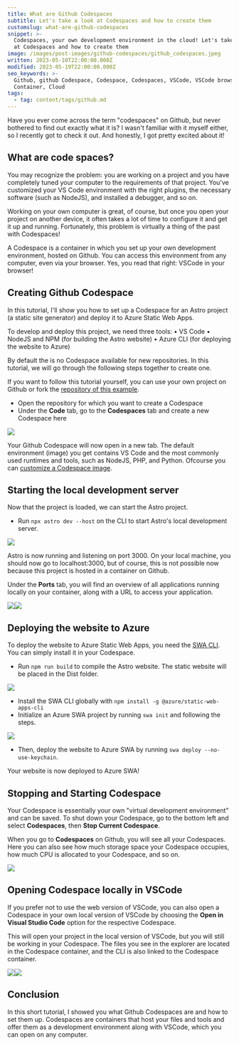 ```yaml
---
title: What are Github Codespaces
subtitle: Let's take a look at Codespaces and how to create them
customslug: what-are-github-codespaces
snippet: >-
  Codespaces, your own development environment in the cloud! Let's take a look
  at Codespaces and how to create them
image: /images/post-images/github-codespaces/github_codespaces.jpeg
written: 2023-05-10T22:00:00.000Z
modified: 2023-05-19T22:00:00.000Z
seo_keywords: >-
  Github, github Codespace, Codespace, Codespaces, VSCode, VSCode browser,
  Container, Cloud
tags:
  - tag: content/tags/github.md
---
```


Have you ever come across the term "codespaces" on Github, but never bothered to find out exactly what it is? I wasn't familiar with it myself either, so I recently got to check it out. And honestly, I got pretty excited about it!

## What are code spaces?

You may recognize the problem: you are working on a project and you have completely tuned your computer to the requirements of that project. You've customized your VS Code environment with the right plugins, the necessary software (such as NodeJS), and installed a debugger, and so on.

Working on your own computer is great, of course, but once you open your project on another device, it often takes a lot of time to configure it and get it up and running. Fortunately, this problem is virtually a thing of the past with Codespaces!

A Codespace is a container in which you set up your own development environment, hosted on Github. You can access this environment from any computer, even via your browser. Yes, you read that right: VSCode in your browser!

## Creating Github Codespace

In this tutorial, I'll show you how to set up a Codespace for an Astro project (a static site generator) and deploy it to Azure Static Web Apps.

To develop and deploy this project, we need three tools:
• VS Code
• NodeJS and NPM (for building the Astro website)
• Azure CLI (for deploying the website to Azure)

By default the is no Codespace available for new repositories. In this tutorial, we will go through the following steps together to create one.

If you want to follow this tutorial yourself, you can use your own project on Github or fork the [repository of this example](https://github.com/kerstenremco/astro-website).

* Open the repository for which you want to create a Codespace
* Under the **Code** tab, go to the **Codespaces** tab and create a new Codespace here

![](/images/post-images/github-codespaces/what-are-github-codespaces-1.png)

Your Github Codespace will now open in a new tab. The default environment (image) you get contains VS Code and the most commonly used runtimes and tools, such as NodeJS, PHP, and Python. Ofcourse you can [customize a Codespace image](https://docs.github.com/en/codespaces/customizing-your-codespace).

## Starting the local development server

Now that the project is loaded, we can start the Astro project.

<Alert text="Normally, the node modules still need to be installed after cloning a project. Github Codespaces automatically installs the dependencies when creating a Codespace. If this is not the case, you can still run npm install on the built-in CLI within VSCode." type="info" />

* Run `npx astro dev --host` on the CLI to start Astro's local development server.

![](/images/post-images/github-codespaces/what-are-github-codespaces-2.png)

Astro is now running and listening on port 3000. On your local machine, you should now go to localhost:3000, but of course, this is not possible now because this project is hosted in a container on Github.

Under the **Ports** tab, you will find an overview of all applications running locally on your container, along with a URL to access your application.

![](/images/post-images/github-codespaces/what-are-github-codespaces-2.png)![](/images/post-images/github-codespaces/what-are-github-codespaces-3.png)

## Deploying the website to Azure

To deploy the website to Azure Static Web Apps, you need the [SWA CLI](https://azure.github.io/static-web-apps-cli/). You can simply install it in your Codespace.

* Run `npm run build` to compile the Astro website. The static website will be placed in the Dist folder.

![](/images/post-images/github-codespaces/what-are-github-codespaces-5.png)

* Install the SWA CLI globally with `npm install -g @azure/static-web-apps-cli`
* Initialize an Azure SWA project by running `swa init` and following the steps.

![](/images/post-images/github-codespaces/what-are-github-codespaces-6.png)

* Then, deploy the website to Azure SWA by running `swa deploy --no-use-keychain`.

Your website is now deployed to Azure SWA!

## Stopping and Starting Codespace

Your Codespace is essentially your own "virtual development environment" and can be saved. To shut down your Codespace, go to the bottom left and select **Codespaces**, then **Stop Current Codespace**.

When you go to **Codespaces** on Github, you will see all your Codespaces. Here you can also see how much storage space your Codespace occupies, how much CPU is allocated to your Codespace, and so on.

![](/images/post-images/github-codespaces/what-are-github-codespaces-7.png)

<Alert text="As mentioned earlier, Codespaces are hosted containers running on the Github cloud. While the first few hours per month are currently free, it is advisable to learn more about the pricing." type="warning" />

## Opening Codespace locally in VSCode

If you prefer not to use the web version of VSCode, you can also open a Codespace in your own local version of VSCode by choosing the **Open in Visual Studio Code** option for the respective Codespace.

This will open your project in the local version of VSCode, but you will still be working in your Codespace. The files you see in the explorer are located in the Codespace container, and the CLI is also linked to the Codespace container.

![](/images/post-images/github-codespaces/what-are-github-codespaces-8.png)![](/images/post-images/hosting-agentgpt/hosting-agentgpt-on-linode-5.png)

## Conclusion

In this short tutorial, I showed you what Github Codespaces are and how to set them up. Codespaces are containers that host your files and tools and offer them as a development environment along with VSCode, which you can open on any computer.
